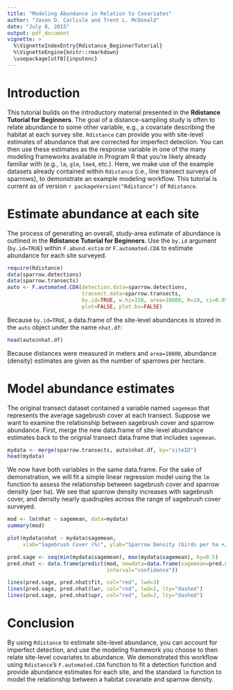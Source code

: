 ```yaml
---
title: "Modeling Abundance in Relation to Covariates"
author: "Jason D. Carlisle and Trent L. McDonald"
date: "July 8, 2015"
output: pdf_document
vignette: >
  %\VignetteIndexEntry{Rdistance_BeginnerTutorial}
  %\VignetteEngine{knitr::rmarkdown}
  \usepackage[utf8]{inputenc}
---
```


# Introduction
This tutorial builds on the introductory material presented in the **Rdistance Tutorial for Beginners**.  The goal of a distance-sampling study is often to relate abundance to some other variable, e.g., a covariate describing the habitat at each survey site.  `Rdistance` can provide you with site-level estimates of abundance that are corrected for imperfect detection. You can then use these estimates as the response variable in one of the many modeling frameworks available in Program R that you're likely already familiar with (e.g., `lm`, `glm`, `lme4`, etc.).  Here, we make use of the example datasets already contained within `Rdistance` (i.e., line transect surveys of sparrows), to demonstrate an example modeling workflow.  This tutorial is current as of version `r packageVersion("Rdistance")` of `Rdistance`.

# Estimate abundance at each site
The process of generating an overall, study-area estimate of abundance is outlined in the **Rdistance Tutorial for Beginners**.  Use the `by.id` argument (`by.id=TRUE`) within `F.abund.estim` or `F.automated.CDA` to estimate abundance for each site surveyed.

```r
require(Rdistance)
data(sparrow.detections)
data(sparrow.transects)
auto <- F.automated.CDA(detection.data=sparrow.detections,
                        transect.data=sparrow.transects,
                        by.id=TRUE, w.hi=150, area=10000, R=10, ci=0.95,
                        plot=FALSE, plot.bs=FALSE)

```

Because `by.id=TRUE`, a data.frame of the site-level abundances is stored in the `auto` object under the name `nhat.df`:

```r
head(auto$nhat.df)
```

Because distances were measured in meters and `area=10000`, abundance (density) estimates are given as the number of sparrows per hectare.

# Model abundance estimates

The original transect dataset contained a variable named `sagemean` that represents the average sagebrush cover at each transect.  Suppose we want to examine the relationship between sagebrush cover and sparrow abundance.  First, merge the new data.frame of site-level abundance estimates back to the orignial transect data.frame that includes `sagemean`.


```r
mydata <- merge(sparrow.transects, auto$nhat.df, by="siteID")
head(mydata)
```


We now have both variables in the same data.frame.  For the sake of demonstration, we will fit a simple linear regression model using the `lm` function to assess the relationship between sagebrush cover and sparrow density (per ha).  We see that sparrow density increases with sagebrush cover, and density nearly quadruples across the range of sagebrush cover surveyed.

```r
mod <- lm(nhat ~ sagemean, data=mydata)
summary(mod)
```

```r
plot(mydata$nhat ~ mydata$sagemean,
     xlab="Sagebrush Cover (%)", ylab="Sparrow Density (birds per ha +/- 95% CI)")

pred.sage <- seq(min(mydata$sagemean), max(mydata$sagemean), by=0.5)
pred.nhat <- data.frame(predict(mod, newdata=data.frame(sagemean=pred.sage),
                                interval="confidence"))

lines(pred.sage, pred.nhat$fit, col="red", lwd=3)
lines(pred.sage, pred.nhat$lwr, col="red", lwd=2, lty="dashed")
lines(pred.sage, pred.nhat$upr, col="red", lwd=2, lty="dashed")

```


# Conclusion
By using `Rdistance` to estimate site-level abundance, you can account for imperfect detection, and use the modeling framework you choose to then relate site-level covariates to abundance.  We demonstrated this workflow using `Rdistance`'s `F.automated.CDA` function to fit a detection function and provide abundance estimates for each site, and the standard `lm` function to model the relationship between a habitat covariate and sparrow density.